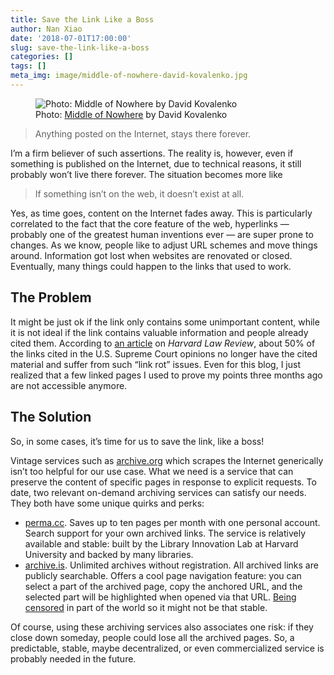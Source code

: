 ```yaml
---
title: Save the Link Like a Boss
author: Nan Xiao
date: '2018-07-01T17:00:00'
slug: save-the-link-like-a-boss
categories: []
tags: []
meta_img: image/middle-of-nowhere-david-kovalenko.jpg
---
```


![Photo: [Middle of Nowhere](https://unsplash.com/photos/G85VuTpw6jg) by David Kovalenko](/image/middle-of-nowhere-david-kovalenko.jpg)

> Anything posted on the Internet, stays there forever.

I'm a firm believer of such assertions. The reality is, however, even if something is published on the Internet, due to technical reasons, it still probably won't live there forever. The situation becomes more like

> If something isn't on the web, it doesn't exist at all.

Yes, as time goes, content on the Internet fades away. This is particularly correlated to the fact that the core feature of the web, hyperlinks --- probably one of the greatest human inventions ever --- are super prone to changes. As we know, people like to adjust URL schemes and move things around. Information got lost when websites are renovated or closed. Eventually, many things could happen to the links that used to work.

## The Problem

It might be just ok if the link only contains some unimportant content, while it is not ideal if the link contains valuable information and people already cited them. According to [an article](https://harvardlawreview.org/forum/vol-127/perma-scoping-and-addressing-the-problem-of-link-and-reference-rot-in-legal-citations/) on _Harvard Law Review_, about 50% of the links cited in the U.S. Supreme Court opinions no longer have the cited material and suffer from such "link rot" issues. Even for this blog, I just realized that a few linked pages I used to prove my points three months ago are not accessible anymore.

## The Solution

So, in some cases, it's time for us to save the link, like a boss!

Vintage services such as [archive.org](https://archive.org/) which scrapes the Internet generically isn't too helpful for our use case. What we need is a service that can preserve the content of specific pages in response to explicit requests. To date, two relevant on-demand archiving services can satisfy our needs. They both have some unique quirks and perks:

- [perma.cc](https://perma.cc/). Saves up to ten pages per month with one personal account. Search support for your own archived links. The service is relatively available and stable: built by the Library Innovation Lab at Harvard University and backed by many libraries.
- [archive.is](https://archive.is/). Unlimited archives without registration. All archived links are publicly searchable. Offers a cool page navigation feature: you can select a part of the archived page, copy the anchored URL, and the selected part will be highlighted when opened via that URL. [Being censored](https://en.wikipedia.org/wiki/Archive.is) in part of the world so it might not be that stable.

Of course, using these archiving services also associates one risk: if they close down someday, people could lose all the archived pages. So, a predictable, stable, maybe decentralized, or even commercialized service is probably needed in the future.
